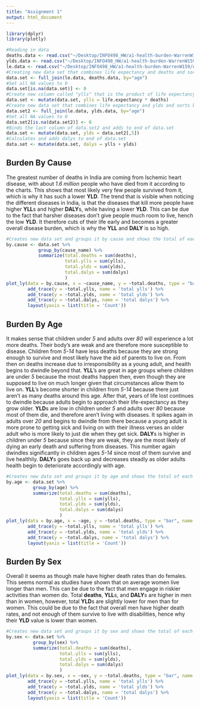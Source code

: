```yaml
---
title: "Assignment 1"
output: html_document
---
```


```r
library(dplyr)
library(plotly)
```

```r
#Reading in data
deaths.data <- read.csv("~/Desktop/INFO498_HW/a1-health-burden-WarrenW159/data/deaths.csv")
ylds.data <- read.csv("~/Desktop/INFO498_HW/a1-health-burden-WarrenW159/data/ylds.csv")
le.data <- read.csv("~/Desktop/INFO498_HW/a1-health-burden-WarrenW159/data/life_expectancy.csv")
#Creating new data set that combines life expectancy and deaths and sorts by age
data.set <- full_join(le.data, deaths.data, by="age")
#Set all NA values to 0
data.set[is.na(data.set)] <- 0
#Create new column called "ylls" that is the product of life expectancy and death values
data.set <- mutate(data.set, ylls = life.expectancy * deaths)
#Create new data set that combines life expectancy and ylds and sorts by age
data.set2 <- full_join(le.data, ylds.data, by="age")
#Set all NA values to 0
data.set2[is.na(data.set2)] <- 0
#Binds the last column of data.set2 and adds to end of data.set
data.set <- mutate(data.set, ylds = data.set2[,5])
#Calculates and adds dalys to end of data.set
data.set <- mutate(data.set, dalys = ylls + ylds)

```




## Burden By Cause

The greatest number of deaths in India are coming from Ischemic heart disease, with about _1.6 million_ people who have died from it according to the charts.  This shows that most likely very few people survived from it, which is why it has such a lower **YLD**.  The trend that is visible when noticing the different diseases in India, is that the diseases that kill more people have higher **YLL**s and higher **DALY**s, while having a lower **YLD**.  This can be due to the fact that harsher diseases don't give people much room to live, hench the low **YLD**. It therefore cuts of their life early and becomes a greater overall disease burden, which is why the **YLL** and **DALY** is so high.


```r
#Creates new data set and groups it by cause and shows the total of each health burden
by.cause <- data.set %>% 
            group_by(cause_name) %>% 
            summarize(total.deaths = sum(deaths),
                      total.ylls = sum(ylls),
                      total.ylds = sum(ylds),
                      total.dalys = sum(dalys)
                      )
plot_ly(data = by.cause, x = ~cause_name, y = ~total.deaths, type = "bar", name = 'total deaths') %>% 
        add_trace(y = ~total.ylls, name = 'total ylls') %>% 
        add_trace(y = ~total.ylds, name = 'total ylds') %>% 
        add_trace(y = ~total.dalys, name = 'total dalys') %>% 
        layout(yaxis = list(title = 'Count'))
```














## Burden By Age

It makes sense that children under _5_ and adults over _80_ will experience a lot more deaths. Their body's are weak and are therefore more susceptible to disease.  Children from _5-14_ have less deaths because they are strong enough to survive and most likely have the aid of parents to live on. From then on deaths increase due to irresponsibility as a young adult, and health begins to dwindle beyond that.  **YLL**'s are great in age groups where children are under _5_ because the most deaths happen then, even though they are supposed to live on much longer given that circumstances allow them to live on.  **YLL**'s become shorter in children from _5-14_ because there just aren't as many deaths around this age.  After that, years of life lost continues to dwindle because adults begin to approach their life-expectancy as they grow older. **YLD**s are low in children under _5_ and adults over _80_ because most of them die, and therefore aren't living with diseases.  It spikes again in adults over _20_ and begins to dwindle from there because a young adult is more prone to getting sick and living on with their illness verses an older adult who is more likely to just die when they get sick.  **DALY**s is higher in children under _5_ because since they are weak, they are the most likely of dying an early death and suffering from diseases.  This number again dwindles significantly in children ages _5-14_ since most of them survive and live healthily.  **DALY**s goes back up and decreases steadly as older adults health begin to deteriorate accordingly with age.



```r
#Creates new data set and groups it by age and shows the total of each health burden 
by.age <- data.set %>% 
          group_by(age) %>% 
          summarize(total.deaths = sum(deaths),
                    total.ylls = sum(ylls),
                    total.ylds = sum(ylds),
                    total.dalys = sum(dalys)
                    )
plot_ly(data = by.age, x = ~age, y = ~total.deaths, type = "bar", name = 'total deaths') %>% 
        add_trace(y = ~total.ylls, name = 'total ylls') %>% 
        add_trace(y = ~total.ylds, name = 'total ylds') %>% 
        add_trace(y = ~total.dalys, name = 'total dalys') %>% 
        layout(yaxis = list(title = 'Count'))
```












## Burden By Sex

Overall it seems as though male have higher death rates than do females.  This seems normal as studies have shown that on average women live longer than men.  This can be due to the fact that men engage in riskier activities than women do.  Total **deaths**, **YLL**s, and **DALY**s are higher in men than in women, however, total **YLD**s are slightly lower for men than for women.  This could be due to the fact that overall men have higher death rates, and not enough of them survive to live with disabilities, hence why their **YLD** value is lower than women.

```r
#Creates new data set and groups it by sex and shows the total of each health burden
by.sex <- data.set %>% 
          group_by(sex) %>% 
          summarize(total.deaths = sum(deaths),
                    total.ylls = sum(ylls),
                    total.ylds = sum(ylds),
                    total.dalys = sum(dalys)
                    )
plot_ly(data = by.sex, x = ~sex, y = ~total.deaths, type = "bar", name = 'total deaths') %>% 
        add_trace(y = ~total.ylls, name = 'total ylls') %>% 
        add_trace(y = ~total.ylds, name = 'total ylds') %>% 
        add_trace(y = ~total.dalys, name = 'total dalys') %>% 
        layout(yaxis = list(title = 'Count'))
```


